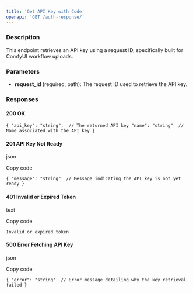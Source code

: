 ```yaml
---
title: 'Get API Key with Code'
openapi: 'GET /auth-response/'
---
```



### Description

This endpoint retrieves an API key using a request ID, specifically built for ComfyUI workflow uploads.

### Parameters

-   **request_id** (required, path): The request ID used to retrieve the API key.

### Responses

#### 200 OK





`{
  "api_key": "string",  // The returned API key
  "name": "string"  // Name associated with the API key
}`

#### 201 API Key Not Ready

json

Copy code

`{
  "message": "string"  // Message indicating the API key is not yet ready
}`

#### 401 Invalid or Expired Token

text

Copy code

`Invalid or expired token`

#### 500 Error Fetching API Key

json

Copy code

`{
  "error": "string"  // Error message detailing why the key retrieval failed
}`